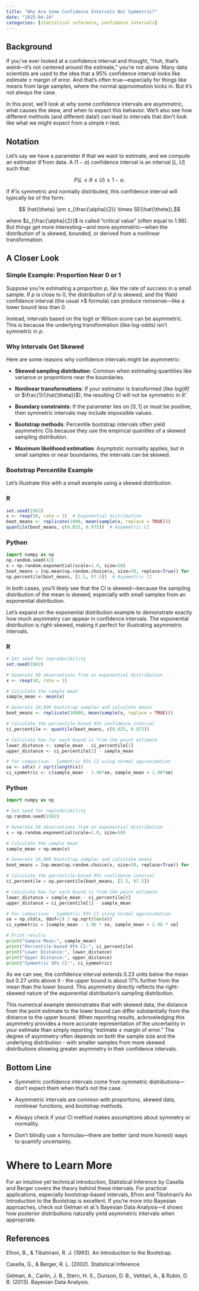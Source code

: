 ```yaml
---
title: "Why Are Some Confidence Intervals Not Symmetric?"
date: "2025-04-24"
categories: [statistical inference, confidence intervals]
---
```


## Background

If you’ve ever looked at a confidence interval and thought, “Huh, that’s weird—it’s not centered around the estimate,” you’re not alone. Many data scientists are used to the idea that a $95\%$ confidence interval looks like estimate $\pm$ margin of error. And that’s often true—especially for things like means from large samples, where the normal approximation kicks in. But it’s not always the case.

In this post, we’ll look at why some confidence intervals are asymmetric, what causes the skew, and when to expect this behavior. We'll also see how different methods (and different data!) can lead to intervals that don't look like what we might expect from a simple $t$-test.

## Notation

Let’s say we have a parameter $\theta$ that we want to estimate, and we compute an estimator $\hat{\theta}$ from data. A $(1−\alpha)$ confidence interval is an interval $[L,U]$ such that:

$$P(L\leq \theta \leq U) \geq 1-\alpha.$$

If $\hat{\theta}$ is symmetric and normally distributed, this confidence interval will typically be of the form:

$$ \hat{\theta} \pm z_{\frac{\alpha}{2}} \times SE(\hat{\theta}),$$

where $z_{\frac{\alpha}{2}}$ is called "critical value" (often equal to $1.96$). But things get more interesting—and more asymmetric—when the distribution of  is skewed, bounded, or derived from a nonlinear transformation.

## A Closer Look

### Simple Example: Proportion Near 0 or 1

Suppose you're estimating a proportion $p$, like the rate of success in a small sample. If $p$ is close to $0$, the distribution of $\hat{p}$  is skewed, and the Wald confidence interval (the usual $\pm$$ formula) can produce nonsense—like a lower bound less than $0$.

Instead, intervals based on the logit or Wilson score can be asymmetric. This is because the underlying transformation (like log-odds) isn't symmetric in $p$.

### Why Intervals Get Skewed

Here are some reasons why confidence intervals might be asymmetric:

- **Skewed sampling distribution**: Common when estimating quantities like variance or proportions near the boundaries.

- **Nonlinear transformations**: If your estimator is transformed (like $log(\hat{\theta})$ or $\frac{1}{\hat{\theta}}$), the resulting CI will not be symmetric in $\hat{\theta}$.

- **Boundary constraints**: If the parameter lies on $[0,1]$ or must be positive, then symmetric intervals may include impossible values.

- **Bootstrap methods**: Percentile bootstrap intervals often yield asymmetric CIs because they use the empirical quantiles of a skewed sampling distribution.

- **Maximum likelihood estimation**: Asymptotic normality applies, but in small samples or near boundaries, the intervals can be skewed.

### Bootstrap Percentile Example

Let’s illustrate this with a small example using a skewed distribution.

:::: {.panel-tabset}

### R

```r
set.seed(1982)
x <- rexp(50, rate = 1)  # Exponential distribution
boot_means <- replicate(1000, mean(sample(x, replace = TRUE)))
quantile(boot_means, c(0.025, 0.975))  # Asymmetric CI
```

### Python

```python
import numpy as np
np.random.seed(42)
x = np.random.exponential(scale=1.0, size=50)
boot_means = [np.mean(np.random.choice(x, size=50, replace=True)) for _ in range(1000)]
np.percentile(boot_means, [2.5, 97.5])  # Asymmetric CI
```

::::

In both cases, you’ll likely see that the CI is skewed—because the sampling distribution of the mean is skewed, especially with small samples from an exponential distribution.

Let's expand on the exponential distribution example to demonstrate exactly how much asymmetry can appear in confidence intervals. The exponential distribution is right-skewed, making it perfect for illustrating asymmetric intervals.

:::: {.panel-tabset}


### R

```r
# Set seed for reproducibility
set.seed(1982)

# Generate 50 observations from an exponential distribution
x <- rexp(50, rate = 1)

# Calculate the sample mean
sample_mean <- mean(x)

# Generate 10,000 bootstrap samples and calculate means
boot_means <- replicate(10000, mean(sample(x, replace = TRUE)))

# Calculate the percentile-based 95% confidence interval
ci_percentile <- quantile(boot_means, c(0.025, 0.975))

# Calculate how far each bound is from the point estimate
lower_distance <- sample_mean - ci_percentile[1]
upper_distance <- ci_percentile[2] - sample_mean

# for comparison - Symmetric 95% CI using normal approximation
se <- sd(x) / sqrt(length(x))
ci_symmetric <- c(sample_mean - 1.96*se, sample_mean + 1.96*se)
```

### Python

```python
import numpy as np

# Set seed for reproducibility
np.random.seed(1982)

# Generate 50 observations from an exponential distribution
x = np.random.exponential(scale=1.0, size=50)

# Calculate the sample mean
sample_mean = np.mean(x)

# Generate 10,000 bootstrap samples and calculate means
boot_means = [np.mean(np.random.choice(x, size=50, replace=True)) for _ in range(10000)]

# Calculate the percentile-based 95% confidence interval
ci_percentile = np.percentile(boot_means, [2.5, 97.5])

# Calculate how far each bound is from the point estimate
lower_distance = sample_mean - ci_percentile[0]
upper_distance = ci_percentile[1] - sample_mean

# For comparison - Symmetric 95% CI using normal approximation
se = np.std(x, ddof=1) / np.sqrt(len(x))
ci_symmetric = [sample_mean - 1.96 * se, sample_mean + 1.96 * se]

# Print results
print("Sample Mean:", sample_mean)
print("Percentile-based 95% CI:", ci_percentile)
print("Lower Distance:", lower_distance)
print("Upper Distance:", upper_distance)
print("Symmetric 95% CI:", ci_symmetric)
```

::::

As we can see, the confidence interval extends 0.23 units below the mean but 0.27 units above it - the upper bound is about 17% further from the mean than the lower bound. This asymmetry directly reflects the right-skewed nature of the exponential distribution's sampling distribution.

This numerical example demonstrates that with skewed data, the distance from the point estimate to the lower bound can differ substantially from the distance to the upper bound. When reporting results, acknowledging this asymmetry provides a more accurate representation of the uncertainty in your estimate than simply reporting "estimate ± margin of error."
The degree of asymmetry often depends on both the sample size and the underlying distribution - with smaller samples from more skewed distributions showing greater asymmetry in their confidence intervals.

## Bottom Line

- Symmetric confidence intervals come from symmetric distributions—don’t expect them when that’s not the case.

- Asymmetric intervals are common with proportions, skewed data, nonlinear functions, and bootstrap methods.

- Always check if your CI method makes assumptions about symmetry or normality.

- Don’t blindly use $\pm$ formulas—there are better (and more honest) ways to quantify uncertainty.

# Where to Learn More

For an intuitive yet technical introduction, Statistical Inference by Casella and Berger covers the theory behind these intervals. For practical applications, especially bootstrap-based intervals, Efron and Tibshirani’s An Introduction to the Bootstrap is excellent. If you’re more into Bayesian approaches, check out Gelman et al.’s Bayesian Data Analysis—it shows how posterior distributions naturally yield asymmetric intervals when appropriate.

## References

Efron, B., & Tibshirani, R. J. (1993). An Introduction to the Bootstrap.

Casella, G., & Berger, R. L. (2002). Statistical Inference.

Gelman, A., Carlin, J. B., Stern, H. S., Dunson, D. B., Vehtari, A., & Rubin, D. B. (2013). Bayesian Data Analysis.